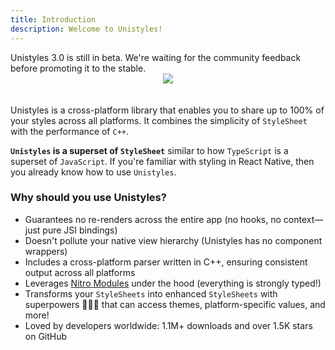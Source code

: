 ```yaml
---
title: Introduction
description: Welcome to Unistyles!
---
```



<Aside type="caution" title="Beta">
Unistyles 3.0 is still in beta. We're waiting for the community feedback before promoting it to the stable.
</Aside>


<div style="display:flex;justify-content:center;flex-direction:column;align-items:center;">
    <img
        src={Block.src}
        style="margin-bottom:20px;"
    />
</div>

Unistyles is a cross-platform library that enables you to share up to 100% of your styles across all platforms.
It combines the simplicity of `StyleSheet` with the performance of `C++`.

**`Unistyles` is a superset of `StyleSheet`** similar to how `TypeScript` is a superset of `JavaScript`.
If you're familiar with styling in React Native, then you already know how to use `Unistyles`.

### Why should you use Unistyles?

- Guarantees no re-renders across the entire app (no hooks, no context—just pure JSI bindings)
- Doesn't pollute your native view hierarchy (Unistyles has no component wrappers)
- Includes a cross-platform parser written in C++, ensuring consistent output across all platforms
- Leverages [Nitro Modules](https://nitro.margelo.com/) under the hood (everything is strongly typed!)
- Transforms your `StyleSheets` into enhanced `StyleSheets` with superpowers 🦸🏼‍♂️ that can access themes, platform-specific values, and more!
- Loved by developers worldwide: 1.1M+ downloads and over 1.5K stars on GitHub
